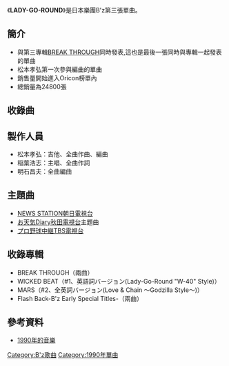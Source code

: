 {{Infobox Single |
| Name           = LADY-GO-ROUND
| Artist         = [[B'z|B'z]]
| Album          = [[BREAK_THROUGH|BREAK THROUGH]]
| Cover          = LADY-GO-ROUND.jpg 
| Released       = 1990年2月21日
| Format         = 8cm [[單曲|單曲CD]]
| Recorded       = 
| Genre          = [[J-POP|J-POP]]<br/>[[新浪潮|新浪潮]]<br/>[[流行摇滚|流行摇滚]]
| Length         = 9分19秒
| Label          = [[BMG_JAPAN|BMG VICTOR]]
| Writer         = [[稻葉浩志|稻葉浩志]]（全作詞）<br/>[[松本孝弘|松本孝弘]]（全作曲）
| Chart position = 週間最高順位39位（[[Oricon|Oricon]]）
| Certification  = 金唱片（[[日本唱片協會|日本唱片協會]]）
| Last single    = [[想在你心中跳舞|想在你心中跳舞]] <br /> （1989年）
| This single    = '''LADY-GO-ROUND''' <br /> （1990年）
| Next single    = [[BE_THERE|BE THERE]]<br />（1990年）
}}
《'''LADY-GO-ROUND '''》是日本樂團B'z第三張單曲。

==簡介==
*與第三專輯[[BREAK_THROUGH|BREAK THROUGH]]同時發表,這也是最後一張同時與專輯一起發表的單曲
*松本孝弘第一次參與編曲的單曲
*銷售量開始進入Oricon榜單內
*總銷量為24800張

==收錄曲==
{{Tracklist
| all_music = [[松本孝弘|松本孝弘]]
| all_lyrics = [[稻叶浩志|稻叶浩志]]
| all_arranger = [[明石昌夫|明石昌夫]]

| title1 = LADY-GO-ROUND
| length1 = 4:25

| title2 = LOVE & CHAIN
| length2 = 4:54

}}

==製作人員==
*松本孝弘：吉他、全曲作曲、編曲
*稲葉浩志：主唱、全曲作詞
*明石昌夫：全曲編曲

==主題曲==
*[[NEWS_STATION|NEWS STATION]][[朝日電視台|朝日電視台]]
*[[お天気Diary|お天気Diary]][[秋田電視台|秋田電視台]]主題曲
*[[プロ野球中継|プロ野球中継]][[TBS電視台|TBS電視台]]

==收錄專輯==
*BREAK THROUGH（兩曲）
*WICKED BEAT（#1、英語詞バージョン(Lady-Go-Round "W-40" Style)）
*MARS（#2、全英詞バージョン(Love & Chain 〜Godzilla Style〜)）
*Flash Back-B'z Early Special Titles-（兩曲）

==參考資料==
*[http://ja.wikipedia.org/wiki/1990%E5%B9%B4%E3%81%AE%E9%9F%B3%E6%A5%BD     1990年的音樂]{{Wayback|url=http://ja.wikipedia.org/wiki/1990%E5%B9%B4%E3%81%AE%E9%9F%B3%E6%A5%BD |date=20111027114000 }}

{{B'z}}

[[Category:B'z歌曲|Category:B'z歌曲]]
[[Category:1990年單曲|Category:1990年單曲]]